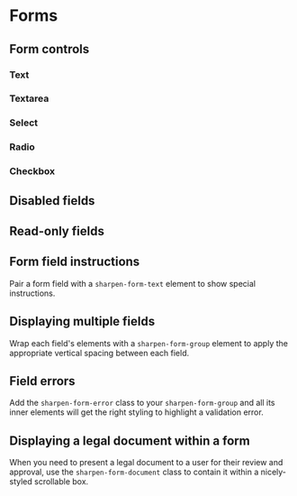 
<Meta of={FormStories} />

# Forms

<Canvas of={FormStories.Example} />

## Form controls

### Text

<Canvas of={FormStories.Text} />

### Textarea

<Canvas of={FormStories.Textarea} />

### Select

<Canvas of={FormStories.Select} />

### Radio

<Canvas of={FormStories.Radio} />

### Checkbox

<Canvas of={FormStories.Checkbox} />

## Disabled fields

<Canvas of={FormStories.Disabled} />

## Read-only fields

<Canvas of={FormStories.Readonly} />

## Form field instructions

Pair a form field with a `sharpen-form-text` element to show special instructions.

<Canvas of={FormStories.FieldInstructions} />

## Displaying multiple fields

Wrap each field's elements with a `sharpen-form-group` element to apply the
appropriate vertical spacing between each field.

<Canvas of={FormStories.FormGroups} />

## Field errors

Add the `sharpen-form-error` class to your `sharpen-form-group` and all its
inner elements will get the right styling to highlight a validation error.

<Canvas of={FormStories.FormError} />

## Displaying a legal document within a form

When you need to present a legal document to a user for their review and
approval, use the `sharpen-form-document` class to contain it within a
nicely-styled scrollable box.

<Canvas of={FormStories.FormDocument} />